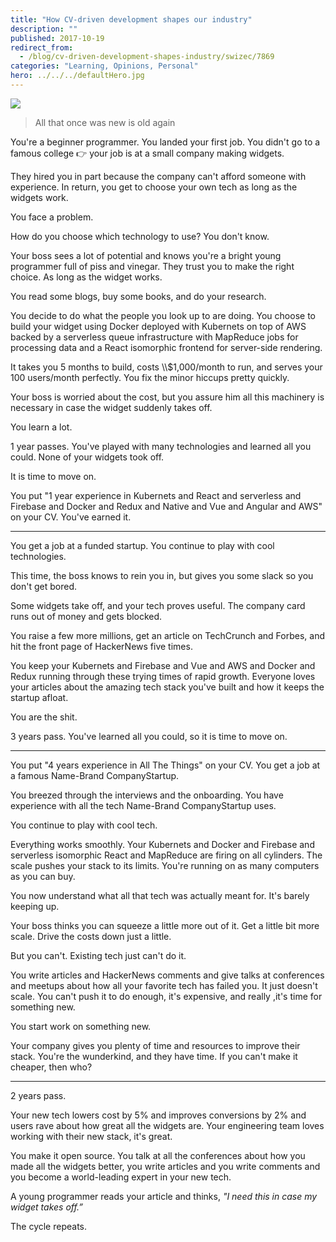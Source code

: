 ```yaml
---
title: "How CV-driven development shapes our industry"
description: ""
published: 2017-10-19
redirect_from:
  - /blog/cv-driven-development-shapes-industry/swizec/7869
categories: "Learning, Opinions, Personal"
hero: ../../../defaultHero.jpg
---
```


![](https://swizec.com/blog/wp-content/uploads/2017/10/quote.jpg)

> All that once was new is old again

You're a beginner programmer. You landed your first job. You didn't go to a famous college 👉 your job is at a small company making widgets.

They hired you in part because the company can't afford someone with experience. In return, you get to choose your own tech as long as the widgets work.

You face a problem.

How do you choose which technology to use? You don't know.

Your boss sees a lot of potential and knows you're a bright young programmer full of piss and vinegar. They trust you to make the right choice. As long as the widget works.

You read some blogs, buy some books, and do your research.

You decide to do what the people you look up to are doing. You choose to build your widget using Docker deployed with Kubernets on top of AWS backed by a serverless queue infrastructure with MapReduce jobs for processing data and a React isomorphic frontend for server-side rendering.

It takes you 5 months to build, costs \\\\\$1,000/month to run, and serves your 100 users/month perfectly. You fix the minor hiccups pretty quickly.

Your boss is worried about the cost, but you assure him all this machinery is necessary in case the widget suddenly takes off.

You learn a lot.

1 year passes. You've played with many technologies and learned all you could. None of your widgets took off.

It is time to move on.

You put "1 year experience in Kubernets and React and serverless and Firebase and Docker and Redux and Native and Vue and Angular and AWS" on your CV. You've earned it.

---

You get a job at a funded startup. You continue to play with cool technologies.

This time, the boss knows to rein you in, but gives you some slack so you don't get bored.

Some widgets take off, and your tech proves useful. The company card runs out of money and gets blocked.

You raise a few more millions, get an article on TechCrunch and Forbes, and hit the front page of HackerNews five times.

You keep your Kubernets and Firebase and Vue and AWS and Docker and Redux running through these trying times of rapid growth. Everyone loves your articles about the amazing tech stack you've built and how it keeps the startup afloat.

You are the shit.

3 years pass. You've learned all you could, so it is time to move on.

---

You put "4 years experience in All The Things" on your CV. You get a job at a famous Name-Brand CompanyStartup.

You breezed through the interviews and the onboarding. You have experience with all the tech Name-Brand CompanyStartup uses.

You continue to play with cool tech.

Everything works smoothly. Your Kubernets and Docker and Firebase and serverless isomorphic React and MapReduce are firing on all cylinders. The scale pushes your stack to its limits. You're running on as many computers as you can buy.

You now understand what all that tech was actually meant for. It's barely keeping up.

Your boss thinks you can squeeze a little more out of it. Get a little bit more scale. Drive the costs down just a little.

But you can't. Existing tech just can't do it.

You write articles and HackerNews comments and give talks at conferences and meetups about how all your favorite tech has failed you. It just doesn't scale. You can't push it to do enough, it's expensive, and really ,it's time for something new.

You start work on something new.

Your company gives you plenty of time and resources to improve their stack. You're the wunderkind, and they have time. If you can't make it cheaper, then who?

---

2 years pass.

Your new tech lowers cost by 5% and improves conversions by 2% and users rave about how great all the widgets are. Your engineering team loves working with their new stack, it's great.

You make it open source. You talk at all the conferences about how you made all the widgets better, you write articles and you write comments and you become a world-leading expert in your new tech.

A young programmer reads your article and thinks, _"I need this in case my widget takes off.”_

The cycle repeats.
